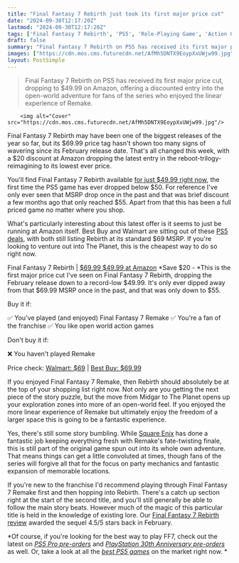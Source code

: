 ```yaml
---
title: "Final Fantasy 7 Rebirth just took its first major price cut"
date: "2024-09-30T12:17:20Z"
lastmod: "2024-09-30T12:17:20Z"
tags: ['Final Fantasy 7 Rebirth', 'PS5', 'Role-Playing Game', 'Action Game', 'Open World', 'Square Enix']
draft: false
summary: "Final Fantasy 7 Rebirth on PS5 has received its first major price cut, dropping to $49.99 on Amazon, offering a discounted entry into the open-world adventure for fans of the series who enjoyed the linear experience of Remake."
images: ["https://cdn.mos.cms.futurecdn.net/AfMh5DNTX9EoypXxUWjw99.jpg"]
layout: PostSimple
---
```

> Final Fantasy 7 Rebirth on PS5 has received its first major price cut, dropping to $49.99 on Amazon, offering a discounted entry into the open-world adventure for fans of the series who enjoyed the linear experience of Remake.


        <img alt="Cover" src="https://cdn.mos.cms.futurecdn.net/AfMh5DNTX9EoypXxUWjw99.jpg"/>
        
Final Fantasy 7 Rebirth may have been one of the biggest releases of the year so far, but its $69.99 price tag hasn't shown too many signs of wavering since its February release date. That's all changed this week, with a $20 discount at Amazon dropping the latest entry in the reboot-trilogy-reimagining to its lowest ever price. 

You'll find Final Fantasy 7 Rebirth available [for just $49.99 right now](https://target.georiot.com/Proxy.ashx?tsid=8426&GR_URL=https%3A%2F%2Famazon.com%2FFinal-Fantasy-VII-Rebirth-PlayStation-5%2Fdp%2FB0CGXZQ4CD%3Ftag%3Dhawk-future-20%26ascsubtag%3Dgrd-us-9326227625541188201-20), the first time the PS5 game has ever dropped below $50. For reference I've only ever seen that MSRP drop once in the past and that was brief discount a few months ago that only reached $55. Apart from that this has been a full priced game no matter where you shop. 

What's particularly interesting about this latest offer is it seems to just be running at Amazon itself. Best Buy and Walmart are sitting out of these [PS5 deals](https://www.gamesradar.com/ps5-price-bundle-deals/), with both still listing Rebirth at its standard $69 MSRP. If you're looking to venture out into The Planet, this is the cheapest way to do so right now. 

Final Fantasy 7 Rebirth | [$69.99 $49.99 at Amazon](https://target.georiot.com/Proxy.ashx?tsid=8426&GR_URL=https%3A%2F%2Famazon.com%2FFinal-Fantasy-VII-Rebirth-PlayStation-5%2Fdp%2FB0CGXZQ4CD%3Ftag%3Dhawk-future-20%26ascsubtag%3Dgrd-us-1277734370924139642-20)
*Save $20 - *This is the first major price cut I've seen on Final Fantasy 7 Rebirth, dropping the February release down to a record-low $49.99. It's only ever dipped away from that $69.99 MSRP once in the past, and that was only down to $55. 

Buy it if: 

✅ You've played (and enjoyed) Final Fantasy 7 Remake
✅ You're a fan of the franchise
✅ You like open world action games 

Don't buy it if: 

❌ You haven't played Remake

Price check: [Walmart: $69](https://goto.walmart.com/c/1943169/565706/9383?subId1=grd-us-1277734370924139642&sharedId=grd-us&u=https%3A%2F%2Fwww.walmart.com%2Fip%2FFinal-Fantasy-VII-Rebirth-PlayStation-5%2F5022920058) | [Best Buy: $69.99](https://shop-links.co/link?publisher_slug=future&exclusive=1&u1=grd-us-1277734370924139642&url=https%3A%2F%2Fwww.bestbuy.com%2Fsite%2Ffinal-fantasy-vii-rebirth-standard-edition-playstation-5%2F6560114.p&article_name=Final%20Fantasy%207%20Rebirth%20just%20took%20its%20first%20major%20price%20cut&article_url=https%3A%2F%2Fwww.gamesradar.com%2Fgames%2Ffinal-fantasy%2Ffinal-fantasy-7-rebirth-just-took-its-first-major-price-cut%2F%2Fgames%2Ffinal-fantasy%2Ffinal-fantasy-7-rebirth-just-took-its-first-major-price-cut)




If you enjoyed Final Fantasy 7 Remake, then Rebirth should absolutely be at the top of your shopping list right now. Not only are you getting the next piece of the story puzzle, but the move from Midgar to The Planet opens up your exploration zones into more of an open-world feel. If you enjoyed the more linear experience of Remake but ultimately enjoy the freedom of a larger space this is going to be a fantastic experience. 

Yes, there's still some story bumbling. While [Square Enix](https://www.gamesradar.com/tag/square_enix/) has done a fantastic job keeping everything fresh with Remake's fate-twisting finale, this is still part of the original game spun out into its whole own adventure. That means things can get a little convoluted at times, though fans of the series will forgive all that for the focus on party mechanics and fantastic expansion of memorable locations. 

If you're new to the franchise I'd recommend playing through Final Fantasy 7 Remake first and then hopping into Rebirth. There's a catch up section right at the start of the second title, and you'll still generally be able to follow the main story beats. However much of the magic of this particular title is held in the knowledge of existing lore. Our [Final Fantasy 7 Rebirth review](https://www.gamesradar.com/final-fantasy-7-rebirth-review/) awarded the sequel 4.5/5 stars back in February. 

*Of course, if you're looking for the best way to play FF7, check out the latest on *[<em>PS5 Pro pre-orders</em>](https://www.gamesradar.com/hardware/ps5-pro-pre-order-guide/)* and *[<em>PlayStation 30th Anniversary pre-orders</em>](https://www.gamesradar.com/hardware/where-to-pre-order-the-playstation-30th-anniversary-collection/)* as well. Or, take a look at all the *[<em>best PS5 games</em>](https://www.gamesradar.com/best-ps5-games/)* on the market right now. *
        